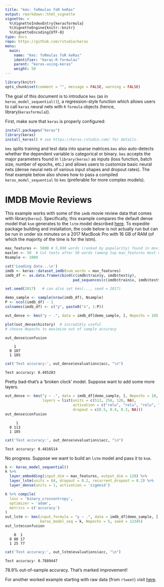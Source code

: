 ```yaml
---
title: "kms: foRmulas foR keRas"
output: rmarkdown::html_vignette
vignette: >
  %\VignetteIndexEntry{kerasformula}
  %\VignetteEngine{knitr::knitr}
  %\VignetteEncoding{UTF-8}
type: docs
repo: https://github.com/rstudio/keras
menu:
  main:
    name: "kms: foRmulas foR keRas"
    identifier: "keras-R-formulas"
    parent: "keras-using-keras"
    weight: 50
---
```


```r
library(knitr)
opts_chunk$set(comment = "", message = FALSE, warning = FALSE)
```


The goal of this document is to introduce `kms` (as in `keras_model_sequential()`), a regression-style function which allows users to call `keras` neural nets with `R` `formula` objects (hence, library(`kerasformula`)). 

First, make sure that `keras` is properly configured:

```r
install.packages("keras")
library(keras)
install_keras() # see https://keras.rstudio.com/ for details. 
```

`kms` splits training and test data into sparse matrices.`kms` also auto-detects whether the dependent variable is categorical or binary. `kms` accepts the major parameters found in `library(keras)` as inputs (loss function, batch size, number of epochs, etc.) and allows users to customize basic neural nets (dense neural nets of various input shapes and dropout rates). The final example below also shows how to pass a compiled `keras_model_sequential` to `kms` (preferable for more complex models). 

# IMDB Movie Reviews

This example works with some of the `imdb` movie review data that comes with library(`keras`). Specifically, this example compares the default dense model that `ksm` generates to the `lstm` model described [here](https://keras.rstudio.com/articles/examples/imdb_lstm.html). To expedite package building and installation, the code below is not actually run but can be run in under six minutes on a 2017 MacBook Pro with 16 GB of RAM (of which the majority of the time is for the lstm).

```r
max_features <- 5000 # 5,000 words (ranked by popularity) found in movie reviews
maxlen <- 50  # Cut texts after 50 words (among top max_features most common words) 
Nsample <- 1000 

cat('Loading data...\n')
imdb <- keras::dataset_imdb(num_words = max_features)
imdb_df <- as.data.frame(cbind(c(imdb$train$y, imdb$test$y),
                               pad_sequences(c(imdb$train$x, imdb$test$x))))

set.seed(2017)   # can also set kms(..., seed = 2017)

demo_sample <- sample(nrow(imdb_df), Nsample)
P <- ncol(imdb_df) - 1
colnames(imdb_df) <- c("y", paste0("x", 1:P))

out_dense <- kms("y ~ .", data = imdb_df[demo_sample, ], Nepochs = 10)

plot(out_dense$history)  # incredibly useful 
# choose Nepochs to maximize out of sample accuracy

out_dense$confusion
```


```
    1
  0 107
  1 105
```
```r
cat('Test accuracy:', out_dense$evaluations$acc, "\n")
```
```
Test accuracy: 0.495283 
```

Pretty bad--that's a 'broken clock' model. Suppose want to add some more layers. 

```r
out_dense <- kms("y ~ .", data = imdb_df[demo_sample, ], Nepochs = 10, 
                 layers = list(units = c(512, 256, 128, NA), 
                               activation = c("relu", "relu", "relu", "softmax"), 
                               dropout = c(0.5, 0.4, 0.3, NA)))
out_dense$confusion
```
```
     1
  0 113
  1 105
```
```r
cat('Test accuracy:', out_dense$evaluations$acc, "\n")
```
```
Test accuracy: 0.4816514
```

No progress. Suppose we want to build an `lstm` model and pass it to `ksm`.

```r
k <- keras_model_sequential()
k %>%
  layer_embedding(input_dim = max_features, output_dim = 128) %>% 
  layer_lstm(units = 64, dropout = 0.2, recurrent_dropout = 0.2) %>% 
  layer_dense(units = 1, activation = 'sigmoid')

k %>% compile(
  loss = 'binary_crossentropy',
  optimizer = 'adam',
  metrics = c('accuracy')
)
out_lstm <- kms(input_formula = "y ~ .", data = imdb_df[demo_sample, ], 
                keras_model_seq = k, Nepochs = 5, seed = 12345)
out_lstm$confusion
```
```
    0  1
  0 80 17
  1 25 77
```

```r
cat('Test accuracy:', out_lstm$evaluations$acc, "\n")
```
```
Test accuracy: 0.7889447 
```

78.9% out-of-sample accuracy. That's marked improvement!

For another worked example starting with raw data (from `rtweet`) visit [here](https://github.com/rdrr1990/code/blob/master/kms.md).